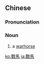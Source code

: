 {{also|战马}}
==Chinese==
{{zh-forms|s=战马}}

===Pronunciation===
{{zh-pron
|m=zhànmǎ
|h=pfs=chan-mâ
|cat=n
}}

===Noun===
{{zh-noun}}

# {{lb|zh|literary}} a [[warhorse]]

[[ko:戰馬]]
[[ja:戰馬]]